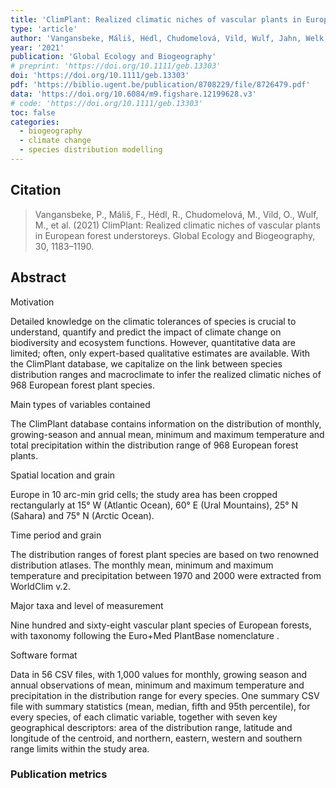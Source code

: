 ```yaml
---
title: 'ClimPlant: Realized climatic niches of vascular plants in European forest understoreys'
type: 'article'
author: 'Vangansbeke, Máliš, Hédl, Chudomelová, Vild, Wulf, Jahn, Welk, Rodríguez‐Sánchez, De Frenne'
year: '2021'
publication: 'Global Ecology and Biogeography'
# preprint: 'https://doi.org/10.1111/geb.13303'
doi: 'https://doi.org/10.1111/geb.13303'
pdf: 'https://biblio.ugent.be/publication/8708229/file/8726479.pdf'
data: 'https://doi.org/10.6084/m9.figshare.12199628.v3'
# code: 'https://doi.org/10.1111/geb.13303'
toc: false
categories: 
  - biogeography
  - climate change
  - species distribution modelling
---
```


## Citation

> Vangansbeke, P., Máliš, F., Hédl, R., Chudomelová, M., Vild, O., Wulf, M., et al. (2021) ClimPlant: Realized climatic niches of vascular plants in European forest understoreys. Global Ecology and Biogeography, 30, 1183–1190.

## Abstract


Motivation

Detailed knowledge on the climatic tolerances of species is crucial to understand, quantify and predict the impact of climate change on biodiversity and ecosystem functions. However, quantitative data are limited; often, only expert-based qualitative estimates are available. With the ClimPlant database, we capitalize on the link between species distribution ranges and macroclimate to infer the realized climatic niches of 968 European forest plant species.

Main types of variables contained

The ClimPlant database contains information on the distribution of monthly, growing-season and annual mean, minimum and maximum temperature and total precipitation within the distribution range of 968 European forest plants.

Spatial location and grain

Europe in 10 arc-min grid cells; the study area has been cropped rectangularly at 15° W (Atlantic Ocean), 60° E (Ural Mountains), 25° N (Sahara) and 75° N (Arctic Ocean).

Time period and grain

The distribution ranges of forest plant species are based on two renowned distribution atlases. The monthly mean, minimum and maximum temperature and precipitation between 1970 and 2000 were extracted from WorldClim v.2.

Major taxa and level of measurement

Nine hundred and sixty-eight vascular plant species of European forests, with taxonomy following the Euro+Med PlantBase nomenclature .

Software format

Data in 56 CSV files, with 1,000 values for monthly, growing season and annual observations of mean, minimum and maximum temperature and precipitation in the distribution range for every species. One summary CSV file with summary statistics (mean, median, fifth and 95th percentile), for every species, of each climatic variable, together with seven key geographical descriptors: area of the distribution range, latitude and longitude of the centroid, and northern, eastern, western and southern range limits within the study area.


### Publication metrics

<br>

<span class="__dimensions_badge_embed__" data-doi="10.1111/geb.13303" data-hide-zero-citations="true" data-legend="always"></span><script async src="https://badge.dimensions.ai/badge.js" charset="utf-8"></script>

<script type='text/javascript' src='https://d1bxh8uas1mnw7.cloudfront.net/assets/embed.js'></script><div data-badge-details="right" data-badge-type="medium-donut" data-doi="10.1111/geb.13303" data-hide-no-mentions="true" class="altmetric-embed"></div>

<div class="scite-badge" data-doi="10.1111/geb.13303" data-layout="horizontal" data-show-zero="false" data-show-labels="true"></div><link rel="stylesheet" type="text/css" href="https://cdn.scite.ai/badge/scite-badge-latest.min.css"><script async type="application/javascript" src="https://cdn.scite.ai/badge/scite-badge-latest.min.js"></script>

